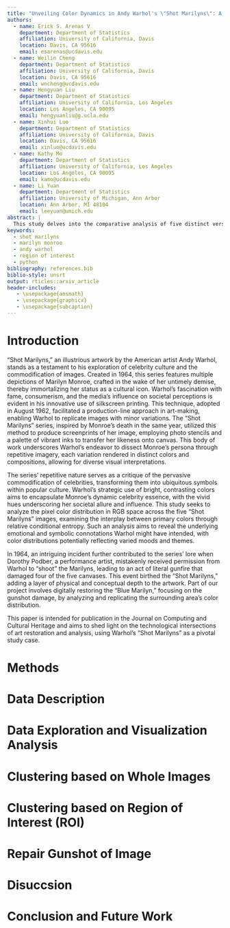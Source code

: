 ---
title: "Unveiling Color Dynamics in Andy Warhol's \"Shot Marilyns\": A Study on Visual Variations and Perception"
authors:
  - name: Erick S. Arenas V
    department: Department of Statistics
    affiliation: University of California, Davis
    location: Davis, CA 95616
    email: esarenas@ucdavis.edu
  - name: Weilin Cheng
    department: Department of Statistics
    affiliation: University of California, Davis
    location: Davis, CA 95616
    email: wncheng@ucdavis.edu
  - name: Hengyuan Liu
    department: Department of Statistics
    affiliation: University of California, Los Angeles
    location: Los Angeles, CA 90095
    email: hengyuanliu@g.ucla.edu
  - name: Xinhui Luo
    department: Department of Statistics
    affiliation: University of California, Davis
    location: Davis, CA 95616
    email: xinluo@ucdavis.edu
  - name: Kathy Mo
    department: Department of Statistics
    affiliation: University of California, Los Angeles
    location: Los Angeles, CA 90095
    email: kamo@ucdavis.edu
  - name: Li Yuan
    department: Department of Statistics
    affiliation: University of Michigan, Ann Arbor
    location: Ann Arbor, MI 48104
    email: leeyuan@umich.edu
abstract: |
  This study delves into the comparative analysis of five distinct versions of Andy Warhol's "Shot Marilyns," focusing on the intricacies of their color composition and distribution. Employing a range of analytical methods, including relative conditional entropy, this research investigates the unique color distributions and interrelations present in each artwork. Through the clustering of the artworks and the meticulous examination of specified regions of interest (ROIs)—namely, the backgrounds, hair, eyeshadow, and faces—we have unearthed profound insights into the constructional variances and similarities among the images. Our findings reveal that the presupposed uniformity in the coloration of certain elements stands contradicted, thereby underscoring the complexity and illusionary nature of color perception in visual art.
keywords:
  - shot marilyns
  - marilyn monroe
  - andy warhol
  - region of interest
  - python
bibliography: references.bib
biblio-style: unsrt
output: rticles::arxiv_article
header-includes:
   - \usepackage{amsmath}
   - \usepackage{graphicx}
   - \usepackage{subcaption}
---

# Introduction

"Shot Marilyns," an illustrious artwork by the American artist Andy Warhol, stands as a testament to his exploration of celebrity culture and the commodification of images. Created in 1964, this series features multiple depictions of Marilyn Monroe, crafted in the wake of her untimely demise, thereby immortalizing her status as a cultural icon. Warhol's fascination with fame, consumerism, and the media's influence on societal perceptions is evident in his innovative use of silkscreen printing. This technique, adopted in August 1962, facilitated a production-line approach in art-making, enabling Warhol to replicate images with minor variations. The "Shot Marilyns" series, inspired by Monroe's death in the same year, utilized this method to produce screenprints of her image, employing photo stencils and a palette of vibrant inks to transfer her likeness onto canvas. This body of work underscores Warhol's endeavor to dissect Monroe's persona through repetitive imagery, each variation rendered in distinct colors and compositions, allowing for diverse visual interpretations.

The series' repetitive nature serves as a critique of the pervasive commodification of celebrities, transforming them into ubiquitous symbols within popular culture. Warhol's strategic use of bright, contrasting colors aims to encapsulate Monroe's dynamic celebrity essence, with the vivid hues underscoring her societal allure and influence. This study seeks to analyze the pixel color distribution in RGB space across the five "Shot Marilyns" images, examining the interplay between primary colors through relative conditional entropy. Such an analysis aims to reveal the underlying emotional and symbolic connotations Warhol might have intended, with color distributions potentially reflecting varied moods and themes.

In 1964, an intriguing incident further contributed to the series' lore when Dorothy Podber, a performance artist, mistakenly received permission from Warhol to "shoot" the Marilyns, leading to an act of literal gunfire that damaged four of the five canvases. This event birthed the "Shot Marilyns," adding a layer of physical and conceptual depth to the artwork. Part of our project involves digitally restoring the "Blue Marilyn," focusing on the gunshot damage, by analyzing and replicating the surrounding area's color distribution.

This paper is intended for publication in the Journal on Computing and Cultural Heritage and aims to shed light on the technological intersections of art restoration and analysis, using Warhol's "Shot Marilyns" as a pivotal study case.

\begin{figure}[ht]
  \centering
  \begin{subfigure}{0.3\textwidth}
    \centering
    \includegraphics[width=125px]{main_files/figure-latex/1_1_orange_marilyn.jpg}
    \caption{Figure 1.1: Orange Marilyn}
    \label{fig:1_1_orange_marilyn}
  \end{subfigure}
  \hfill
  \begin{subfigure}{0.3\textwidth}
    \centering
    \includegraphics[width=125px]{main_files/figure-latex/1_2_red_marilyn.jpg}
    \caption{Figure 1.2: Red Marilyn}
    \label{fig:1_2_red_marilyn}
  \end{subfigure}
  \hfill
  \begin{subfigure}{0.3\textwidth}
    \centering
    \includegraphics[width=125px]{main_files/figure-latex/1_3_turq_marilyn.jpg}
    \caption{Figure 1.3: Turquoise Marilyn}
    \label{fig:1_3_turq_marilyn}
  \end{subfigure}

  \vspace{1em} % Add some vertical space between rows

  \begin{minipage}{0.6\textwidth}
    \centering
    \begin{subfigure}{0.45\textwidth}
      \centering
      \includegraphics[width=125px]{main_files/figure-latex/1_4_blue_marilyn.jpg}
      \caption{Figure 1.4: Blue Marilyn}
      \label{fig:1_4_blue_marilyn}
    \end{subfigure}
    \hfill
    \begin{subfigure}{0.45\textwidth}
      \centering
      \includegraphics[width=125px]{main_files/figure-latex/1_5_eggblue_marilyn.jpg}
      \caption{Figure 1.5: Eggblue Marilyn}
      \label{fig:1_5_eggblue_marilyn}
    \end{subfigure}
  \end{minipage}

  \caption{Different color variations of Marilyn Monroe}
  \label{fig:marilyn_variations}
\end{figure}

# Methods

# Data Description

# Data Exploration and Visualization Analysis

# Clustering based on Whole Images

# Clustering based on Region of Interest (ROI)

# Repair Gunshot of Image

# Disuccsion

# Conclusion and Future Work
